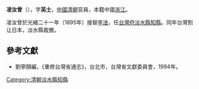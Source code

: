 '''凌汝曾'''（{{bd|？||？||}}），字'''英士'''，[[中國|中國]][[清朝|清朝]]官員，本籍中國[[浙江|浙江]]。

凌汝曾於光緒二十一年（1895年）接替[[李淦|李淦]]，任[[台灣府|台灣府]][[淡水縣|淡水縣]][[知縣|知縣]]。同年台灣割让日本，淡水縣裁撤。

==參考文獻==
*劉寧顏編，《重修台灣省通志》，台北市，台灣省文獻委員會，1994年。

{{start box}}
{{s-off}}
{{s-before|[[李淦|李淦]]}}
{{s-title|[[淡水縣|淡水縣]][[知縣|知縣]]|1895年上任}}
{{s-after|無}}
{{s-before|[[方學李|方學李]]}}
{{s-title|[[台灣府經歷|台灣府經歷]]|1877年上任}}
{{s-after|[[金聯|金聯]]}}
{{end box}}
[[Category:清朝淡水縣知縣|Category:清朝淡水縣知縣]]
{{清朝人物小作品}}